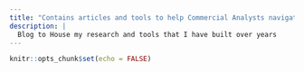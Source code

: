 ```yaml
---
title: "Contains articles and tools to help Commercial Analysts navigate the world with R"
description: |
  Blog to House my research and tools that I have built over years
---
```


```r
knitr::opts_chunk$set(echo = FALSE)
```
